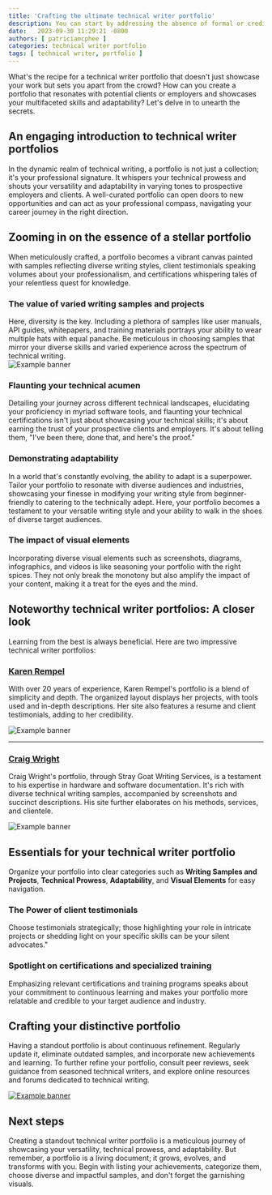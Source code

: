 ```yaml
---
title: 'Crafting the ultimate technical writer portfolio'
description: You can start by addressing the absence of formal or credible standards and best practices in the technical writing field at the beginning of your article. This would set the stage for the readers to understand the context and the significance of a well-crafted portfolio in demonstrating one's capabilities. 
date:   2023-09-30 11:29:21 -0800
authors: [ patriciamcphee ]
categories: technical writer portfolio
tags: [ technical writer, portfolio ] 
---
```




What's the recipe for a technical writer portfolio that doesn't just showcase your work but sets you apart from the crowd? How can you create a portfolio that resonates with potential clients or employers and showcases your multifaceted skills and adaptability? Let's delve in to unearth the secrets.

<!--truncate-->



## An engaging introduction to technical writer portfolios
In the dynamic realm of technical writing, a portfolio is not just a collection; it's your professional signature. It whispers your technical prowess and shouts your versatility and adaptability in varying tones to prospective employers and clients. A well-curated portfolio can open doors to new opportunities and can act as your professional compass, navigating your career journey in the right direction.






## Zooming in on the essence of a stellar portfolio
When meticulously crafted, a portfolio becomes a vibrant canvas painted with samples reflecting diverse writing styles, client testimonials speaking volumes about your professionalism, and certifications whispering tales of your relentless quest for knowledge. 

<div class="container blog-2col-container">
  <div class="row row--no-gutters">
    <div class="col col--1 blog-2col-number1-background">
      <div class="col-demo"></div>
    </div>
    <div class="col col--3 blog-h3-2col">
      <div class="col-demo"><h3>The value of varied writing samples and projects</h3></div>
    </div>
    <div class="col">
      <div class="col-demo blog-h3-2col-content">Here, diversity is the key. Including a plethora of samples like user manuals, API guides, whitepapers, and training materials portrays your ability to wear multiple hats with equal panache. Be meticulous in choosing samples that mirror your diverse skills and varied experience across the spectrum of technical writing.    
      </div>
    </div>
  </div>
      <div class="row row--no-gutters">
      <div class="col">
      <div class="col-demo blog-h3-2col-content">
  <img src={ShowcaseWritingSamples} id="diagrams" alt="Example banner" />
  </div>
  </div>
  </div>
</div>

<div class="container blog-2col-container">
  <div class="row row--no-gutters">
    <div class="col col--1 blog-2col-number2-background">
      <div class="col-demo"></div>
    </div>
    <div class="col col--3 blog-h3-2col">
      <div class="col-demo"><h3>Flaunting your technical acumen</h3></div>
    </div>
    <div class="col">
      <div class="col-demo blog-h3-2col-content">Detailing your journey across different technical landscapes, elucidating your proficiency in myriad software tools, and flaunting your technical certifications isn't just about showcasing your technical skills; it's about earning the trust of your prospective clients and employers. It's about telling them, "I've been there, done that, and here's the proof."</div>
    </div>
  </div>
</div>

<div class="container blog-2col-container">
  <div class="row row--no-gutters">
    <div class="col col--1 blog-2col-number3-background">
      <div class="col-demo"></div>
    </div>
    <div class="col col--3 blog-h3-2col">
      <div class="col-demo"><h3>Demonstrating adaptability</h3></div>
    </div>
    <div class="col">
      <div class="col-demo blog-h3-2col-content">In a world that's constantly evolving, the ability to adapt is a superpower. Tailor your portfolio to resonate with diverse audiences and industries, showcasing your finesse in modifying your writing style from beginner-friendly to catering to the technically adept. Here, your portfolio becomes a testament to your versatile writing style and your ability to walk in the shoes of diverse target audiences.</div>
    </div>
  </div>
</div>

<div class="container blog-2col-container">
  <div class="row row--no-gutters">
    <div class="col col--1 blog-2col-number4-background">
      <div class="col-demo"></div>
    </div>
    <div class="col col--3 blog-h3-2col">
      <div class="col-demo"><h3>The impact of visual elements</h3></div>
    </div>
    <div class="col">
      <div class="col-demo blog-h3-2col-content">Incorporating diverse visual elements such as screenshots, diagrams, infographics, and videos is like seasoning your portfolio with the right spices. They not only break the monotony but also amplify the impact of your content, making it a treat for the eyes and the mind.</div>
    </div>
  </div>
</div>


## Noteworthy technical writer portfolios: A closer look

Learning from the best is always beneficial. Here are two impressive technical writer portfolios:

### [Karen Rempel](https://karenrempel.com/portfolio/)
With over 20 years of experience, Karen Rempel's portfolio is a blend of simplicity and depth. The organized layout displays her projects, with tools used and in-depth descriptions. Her site also features a resume and client testimonials, adding to her credibility.


<img src={KarenRempelScreenshot} id="diagrams" alt="Example banner" />

<hr />

### [Craig Wright](https://www.straygoat.co.uk/)
Craig Wright's portfolio, through Stray Goat Writing Services, is a testament to his expertise in hardware and software documentation. It's rich with diverse technical writing samples, accompanied by screenshots and succinct descriptions. His site further elaborates on his methods, services, and clientele.


<img src={CraigWrightScreenshot} id="diagrams" alt="Example banner" />

## Essentials for your technical writer portfolio
Organize your portfolio into clear categories such as **Writing Samples and Projects**, **Technical Prowess**, **Adaptability**, and **Visual Elements** for easy navigation. 

<div class="container blog-2col-container-no-border">
  <div class="row row--no-gutters">
    <div class="col col--4 blog-h3-2col-left">
      <div class="col-demo"><h3>The Power of client testimonials</h3></div>
    </div>
    <div class="col">
      <div class="col-demo blog-h3-2col-content">Choose testimonials strategically; those highlighting your role in intricate projects or shedding light on your specific skills can be your silent advocates."</div>
    </div>
  </div>
</div>
<div class="container blog-2col-container-no-border">
  <div class="row row--no-gutters">
    <div class="col col--4 blog-h3-2col-left">
      <div class="col-demo"><h3>Spotlight on certifications and specialized training</h3></div>
    </div>
    <div class="col">
      <div class="col-demo blog-h3-2col-content">Emphasizing relevant certifications and training programs speaks about your commitment to continuous learning and makes your portfolio more relatable and credible to your target audience and industry.</div>
    </div>
  </div>
</div>

## Crafting your distinctive portfolio
Having a standout portfolio is about continuous refinement. Regularly update it, eliminate outdated samples, and incorporate new achievements and learning. To further refine your portfolio, consult peer reviews, seek guidance from seasoned technical writers, and explore online resources and forums dedicated to technical writing.


<a href="#crafting-your-distinctive-portfolio"><img src={ConclusionPath} id="diagrams" alt="Example banner" /></a>

## Next steps
Creating a standout technical writer portfolio is a meticulous journey of showcasing your versatility, technical prowess, and adaptability. But remember, a portfolio is a living document; it grows, evolves, and transforms with you. Begin with listing your achievements, categorize them, choose diverse and impactful samples, and don't forget the garnishing visuals.

<PortfolioHelpCta />


